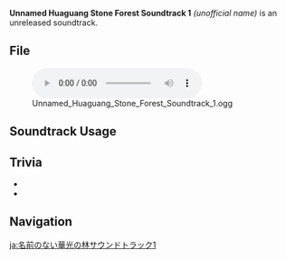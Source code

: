 {{Soundtrack Infobox
|type       = Unreleased Soundtracks
|audio      = Unnamed Huaguang Stone Forest Soundtrack 1.ogg
}}
'''Unnamed Huaguang Stone Forest Soundtrack 1''' ''(unofficial name)'' is an unreleased soundtrack.

==File==
[[File:Unnamed Huaguang Stone Forest Soundtrack 1.ogg|600px]]

==Soundtrack Usage==
{{Soundtrack Usage
|location = Huaguang Stone Forest//night
}}

==Trivia==
* {{Transclude|Idle Away From Mountains|IdleAwayFromMountainsTheme|section=1}}
* {{Transclude|Wandering Flight|HuaguangStoneForestLeitmotif|section=1}}

==Navigation==
{{Soundtrack Navbox|Unreleased}}

[[ja:名前のない華光の林サウンドトラック1]]
